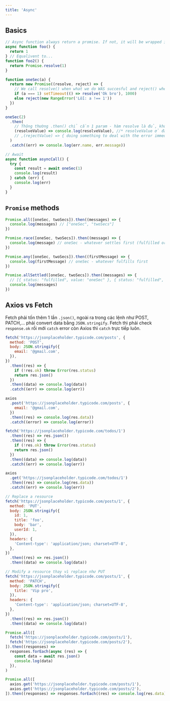 ```yaml
---
title: 'Async'
---
```



## Basics

```js
// Async function always return a promise. If not, it will be wrapped in a Promise
async function foo() {
  return 1
} // Equalivent to...
function foo2() {
  return Promise.resolve(1)
}

function oneSec(a) {
  return new Promise((resolve, reject) => {
    // We call resolve() when what we do WAS succesful and reject() when it was failed
    if (a === 1) setTimeout(() => resolve('Ok bro'), 1000)
    else reject(new RangeError('Lỗi: a !== 1'))
  })
}

oneSec(2)
  .then(
    // Thông thường .then() chỉ cần 1 param - hàm resolve là đủ, không cần param thứ 2 - hàm reject, trừ những lỗi phải dc xử lý ngay lập tức.
    (resolveValue) => console.log(resolveValue), //* resolveValue ở đây là giá trị resolve của Promise được gọi - ở đây là hàm `setTimeout`
    // ,(rejectValue) => { doing something to deal with the error immediately }
  )
  .catch((err) => console.log(err.name, err.message))

// Await
async function asyncCall() {
  try {
    const result = await oneSec(1)
    console.log(result)
  } catch (err) {
    console.log(err)
  }
}
```

## `Promise` methods

```js
Promise.all([oneSec, twoSecs]).then((messages) => {
  console.log(messages) // ["oneSec", "twoSecs"]
})

Promise.race([oneSec, twoSecs]).then((message) => {
  console.log(message) // oneSec - whatever settles first (fulfilled or rejected)
})

Promise.any([oneSec, twoSecs]).then((firstMessage) => {
  console.log(firstMessage) // oneSec - whatever fulfills first
})

Promise.allSettled([oneSec, twoSecs]).then((messages) => {
  // [{ status: "fulfilled", value: "oneSec" }, { status: "fulfilled", value: "twoSecs" }]
  console.log(messages)
})
```

## Axios vs Fetch

Fetch phải tốn thêm 1 lần `.json()`, ngoài ra trong các lệnh như POST, PATCH,... phải convert data bằng `JSON.stringify`. Fetch thì phải check `response.ok` rồi mới `catch` error còn Axios thì `catch` trực tiếp luôn.

<Tabs>
  <TabItem value="POST" label="POST">

```js
fetch('https://jsonplaceholder.typicode.com/posts', {
  method: 'POST',
  body: JSON.stringify({
    email: '@gmail.com',
  }),
})
  .then((res) => {
    if (!res.ok) throw Error(res.status)
    return res.json()
  })
  .then((data) => console.log(data))
  .catch((err) => console.log(err))

axios
  .post('https://jsonplaceholder.typicode.com/posts', {
    email: '@gmail.com',
  })
  .then((res) => console.log(res.data))
  .catch((error) => console.log(error))
```

  </TabItem>
  
  <TabItem value="GET" label="GET">

```js
fetch('https://jsonplaceholder.typicode.com/todos/1')
  .then((res) => res.json())
  .then((res) => {
    if (!res.ok) throw Error(res.status)
    return res.json()
  })
  .then((data) => console.log(data))
  .catch((err) => console.log(err))

axios
  .get('https://jsonplaceholder.typicode.com/todos/1')
  .then((res) => console.log(res.data))
  .catch((err) => console.log(err))
```

  </TabItem>

  <TabItem value="PUT" label="PUT">

```js
// Replace a resource
fetch('https://jsonplaceholder.typicode.com/posts/1', {
  method: 'PUT',
  body: JSON.stringify({
    id: 1,
    title: 'foo',
    body: 'bar',
    userId: 1,
  }),
  headers: {
    'Content-type': 'application/json; charset=UTF-8',
  },
})
  .then((res) => res.json())
  .then((data) => console.log(data))
```

  </TabItem>

  <TabItem value="PATCH" label="PATCH">

```js
// Modify a resource thay vì replace như PUT
fetch('https://jsonplaceholder.typicode.com/posts/1', {
  method: 'PATCH',
  body: JSON.stringify({
    title: 'Vip pro',
  }),
  headers: {
    'Content-type': 'application/json; charset=UTF-8',
  },
})
  .then((res) => res.json())
  .then((data) => console.log(data))
```

  </TabItem>

  <TabItem value="Concurrent" label="Concurrent">

```js
Promise.all([
  fetch('https://jsonplaceholder.typicode.com/posts/1'),
  fetch('https://jsonplaceholder.typicode.com/posts/2'),
]).then((responses) =>
  responses.forEach(async (res) => {
    const data = await res.json()
    console.log(data)
  }),
)

Promise.all([
  axios.get('https://jsonplaceholder.typicode.com/posts/1'),
  axios.get('https://jsonplaceholder.typicode.com/posts/2'),
]).then((responses) => responses.forEach((res) => console.log(res.data)))
```

  </TabItem>

</Tabs>
